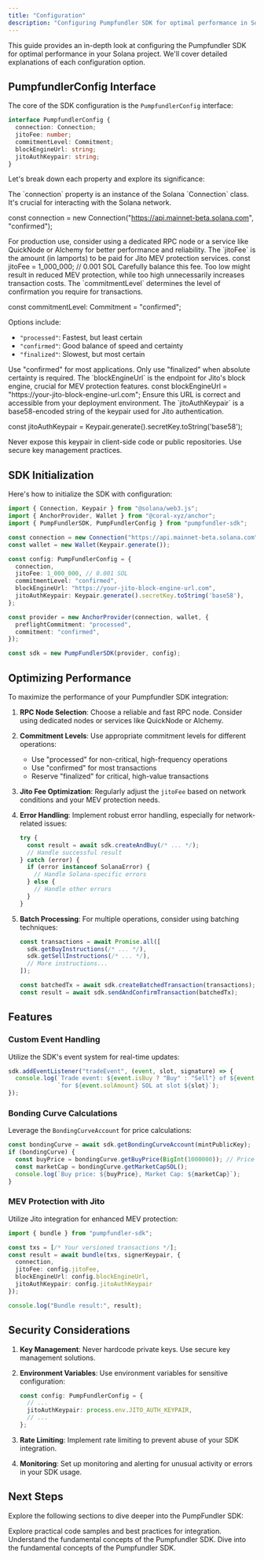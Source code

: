 ```yaml
---
title: "Configuration"
description: "Configuring Pumpfundler SDK for optimal performance in Solana projects"
---
```


This guide provides an in-depth look at configuring the Pumpfundler SDK for optimal performance in your Solana project. We'll cover detailed explanations of each configuration option.

## PumpfundlerConfig Interface

The core of the SDK configuration is the `PumpfundlerConfig` interface:

```typescript
interface PumpfundlerConfig {
  connection: Connection;
  jitoFee: number;
  commitmentLevel: Commitment;
  blockEngineUrl: string;
  jitoAuthKeypair: string;
}
```

Let's break down each property and explore its significance:

<Accordion title="connection">
  The `connection` property is an instance of the Solana `Connection` class. It's crucial for interacting with the Solana network.

  <CodeBlock language="typescript">

  const connection = new Connection("https://api.mainnet-beta.solana.com", "confirmed");
  </CodeBlock>

  <Tip>
    For production use, consider using a dedicated RPC node or a service like QuickNode or Alchemy for better performance and reliability.
  </Tip>
</Accordion>

<Accordion title="jitoFee">
  The `jitoFee` is the amount (in lamports) to be paid for Jito MEV protection services.

  <CodeBlock language="typescript">
  const jitoFee = 1_000_000; // 0.001 SOL
  </CodeBlock>

  <Warning>
    Carefully balance this fee. Too low might result in reduced MEV protection, while too high unnecessarily increases transaction costs.
  </Warning>
</Accordion>

<Accordion title="commitmentLevel">
  The `commitmentLevel` determines the level of confirmation you require for transactions.

  <CodeBlock language="typescript">

  const commitmentLevel: Commitment = "confirmed";
  </CodeBlock>

  Options include:
  - `"processed"`: Fastest, but least certain
  - `"confirmed"`: Good balance of speed and certainty
  - `"finalized"`: Slowest, but most certain

  <Tip>
    Use "confirmed" for most applications. Only use "finalized" when absolute certainty is required.
  </Tip>
</Accordion>

<Accordion title="blockEngineUrl">
  The `blockEngineUrl` is the endpoint for Jito's block engine, crucial for MEV protection features.

  <CodeBlock language="typescript">
  const blockEngineUrl = "https://your-jito-block-engine-url.com";
  </CodeBlock>

  <Note>
    Ensure this URL is correct and accessible from your deployment environment.
  </Note>
</Accordion>

<Accordion title="jitoAuthKeypair">
  The `jitoAuthKeypair` is a base58-encoded string of the keypair used for Jito authentication.

  <CodeBlock language="typescript">

  const jitoAuthKeypair = Keypair.generate().secretKey.toString('base58');
  </CodeBlock>

  <Warning>
    Never expose this keypair in client-side code or public repositories. Use secure key management practices.
  </Warning>
</Accordion>

## SDK Initialization

Here's how to initialize the SDK with configuration:

```typescript
import { Connection, Keypair } from "@solana/web3.js";
import { AnchorProvider, Wallet } from "@coral-xyz/anchor";
import { PumpFundlerSDK, PumpFundlerConfig } from "pumpfundler-sdk";

const connection = new Connection("https://api.mainnet-beta.solana.com", "confirmed");
const wallet = new Wallet(Keypair.generate());

const config: PumpFundlerConfig = {
  connection,
  jitoFee: 1_000_000, // 0.001 SOL
  commitmentLevel: "confirmed",
  blockEngineUrl: "https://your-jito-block-engine-url.com",
  jitoAuthKeypair: Keypair.generate().secretKey.toString('base58'),
};

const provider = new AnchorProvider(connection, wallet, {
  preflightCommitment: "processed",
  commitment: "confirmed",
});

const sdk = new PumpFundlerSDK(provider, config);
```

## Optimizing Performance

To maximize the performance of your Pumpfundler SDK integration:

1. **RPC Node Selection**: Choose a reliable and fast RPC node. Consider using dedicated nodes or services like QuickNode or Alchemy.

2. **Commitment Levels**: Use appropriate commitment levels for different operations:
   - Use "processed" for non-critical, high-frequency operations
   - Use "confirmed" for most transactions
   - Reserve "finalized" for critical, high-value transactions

3. **Jito Fee Optimization**: Regularly adjust the `jitoFee` based on network conditions and your MEV protection needs.

4. **Error Handling**: Implement robust error handling, especially for network-related issues:

   ```typescript
   try {
     const result = await sdk.createAndBuy(/* ... */);
     // Handle successful result
   } catch (error) {
     if (error instanceof SolanaError) {
       // Handle Solana-specific errors
     } else {
       // Handle other errors
     }
   }
   ```

5. **Batch Processing**: For multiple operations, consider using batching techniques:

   ```typescript
   const transactions = await Promise.all([
     sdk.getBuyInstructions(/* ... */),
     sdk.getSellInstructions(/* ... */),
     // More instructions...
   ]);

   const batchedTx = await sdk.createBatchedTransaction(transactions);
   const result = await sdk.sendAndConfirmTransaction(batchedTx);
   ```

## Features

### Custom Event Handling

Utilize the SDK's event system for real-time updates:

```typescript
sdk.addEventListener("tradeEvent", (event, slot, signature) => {
  console.log(`Trade event: ${event.isBuy ? "Buy" : "Sell"} of ${event.tokenAmount} tokens`,
              `for ${event.solAmount} SOL at slot ${slot}`);
});
```

### Bonding Curve Calculations

Leverage the `BondingCurveAccount` for price calculations:

```typescript
const bondingCurve = await sdk.getBondingCurveAccount(mintPublicKey);
if (bondingCurve) {
  const buyPrice = bondingCurve.getBuyPrice(BigInt(1000000)); // Price for 1 token
  const marketCap = bondingCurve.getMarketCapSOL();
  console.log(`Buy price: ${buyPrice}, Market Cap: ${marketCap}`);
}
```

### MEV Protection with Jito

Utilize Jito integration for enhanced MEV protection:

```typescript
import { bundle } from "pumpfundler-sdk";

const txs = [/* Your versioned transactions */];
const result = await bundle(txs, signerKeypair, {
  connection,
  jitoFee: config.jitoFee,
  blockEngineUrl: config.blockEngineUrl,
  jitoAuthKeypair: config.jitoAuthKeypair
});

console.log("Bundle result:", result);
```

## Security Considerations

1. **Key Management**: Never hardcode private keys. Use secure key management solutions.
2. **Environment Variables**: Use environment variables for sensitive configuration:

   ```typescript
   const config: PumpFundlerConfig = {
     // ...
     jitoAuthKeypair: process.env.JITO_AUTH_KEYPAIR,
     // ...
   };
   ```

3. **Rate Limiting**: Implement rate limiting to prevent abuse of your SDK integration.
4. **Monitoring**: Set up monitoring and alerting for unusual activity or errors in your SDK usage.

## Next Steps

Explore the following sections to dive deeper into the PumpFundler SDK:

<CardGroup cols={2}>
  <Card title="Examples" icon="code" href="/examples">
    Explore practical code samples and best practices for integration.
  </Card>
    <Card title="Fees" icon="ticket" href="/fees">
    Understand the fundamental concepts of the Pumpfundler SDK.
  </Card>
</CardGroup>

  <Card title="Core Concepts" icon="book" href="/core-concepts/pumpfundler-sdk">
    Dive into the fundamental concepts of the Pumpfundler SDK.
  </Card>